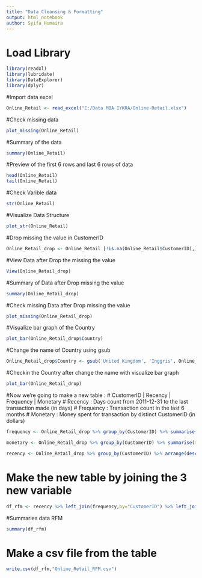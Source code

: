 ---
title: "Data Cleansing & Formatting"
output: html_notebook
author: Syifa Humaira
---

# Load Library
```{r}
library(readxl)
library(lubridate)
library(DataExplorer)
library(dplyr)
```

#Import data excel
```{r}
Online_Retail <- read_excel("E:/Data MBA IYKRA/Online-Retail.xlsx")
```

#Check missing data
```{r}
plot_missing(Online_Retail)
```

#Summary of the data
```{r}
summary(Online_Retail)
```

#Preview of the first 6 rows and last 6 rows of data
```{r}
head(Online_Retail)
tail(Online_Retail)
```

#Check Varible data
```{r}
str(Online_Retail)
```

#Visualize Data Structure
```{r}
plot_str(Online_Retail)
```

#Drop missing the value in CustomerID
```{r}
Online_Retail_drop <- Online_Retail [!is.na(Online_Retail$CustomerID),]
```

#View Data after Drop the missing the value
```{r}
View(Online_Retail_drop)
```

#Summary of Data after Drop missing the value
```{r}
summary(Online_Retail_drop)
```

#Check missing Data after Drop missing the value
```{r}
plot_missing(Online_Retail_drop)
```

#Visualize bar graph of the Country
```{r}
plot_bar(Online_Retail_drop$Country)
```

#Change the name of Country using gsub
```{r}
Online_Retail_drop$Country <- gsub('United Kingdom', 'Inggris', Online_Retail_drop$Country)
```

#Checkin the Country after change the name with visualize bar graph
```{r}
plot_bar(Online_Retail_drop)
```

#Now we're going to make a new table :
# CustomerID | Recency | Frequency | Monetary
# Recency   : Days count from 2011-12-31 to the last transaction made (in days)
# Frequency : Transaction count in the last 6 months
# Monetary  : Money spent for transaction by distinct CustomerID (in dollars)

```{r}
frequency <- Online_Retail_drop %>% group_by(CustomerID) %>% summarise(frequency = n_distinct(InvoiceNo))
```

```{r}
monetary <- Online_Retail_drop %>% group_by(CustomerID) %>% summarise(monetary=sum(UnitPrice*Quantity))
```

```{r}
recency <- Online_Retail_drop %>% group_by(CustomerID) %>% arrange(desc(InvoiceDate)) %>%   filter(row_number()==1) %>% mutate(recency = as.numeric(as.duration(interval(InvoiceDate,ymd("2011-12-31"))))/86400) %>% select(CustomerID, recency)
```

# Make the new table by joining the 3 new variable
```{r}
df_rfm <- recency %>% left_join(frequency,by="CustomerID") %>% left_join(monetary,by="CustomerID")
```

#Summaries data RFM
```{r}
summary(df_rfm)

```

# Make a csv file from the table
```{r}
write.csv(df_rfm,"Online_Retail_RFM.csv")
```

